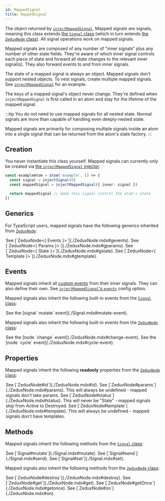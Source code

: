 ```yaml
---
id: MappedSignal
title: MappedSignal
---
```



The object returned by [`injectMappedSignal`](../injectors/injectMappedSignal.mdx). Mapped signals _are_ signals, meaning this class extends [the `Signal` class](./Signal.mdx) (which in turn extends [the `ZeduxNode` class](./ZeduxNode.mdx)). All signal operations work on mapped signals.

Mapped signals are composed of any number of "inner signals" plus any number of other state fields. They're aware of which inner signal controls each piece of state and forward all state changes to the relevant inner signal(s). They also forward events to and from inner signals.

The state of a mapped signal is always an object. Mapped signals don't support nested objects. To nest signals, create multiple mapped signals. See [`injectMappedSignal`](../injectors/injectMappedSignal.mdx) for an example.

The keys of a mapped signal's object never change. They're defined when `injectMappedSignal` is first called in an atom and stay for the lifetime of the mapped signal.

:::tip
You do not need to use mapped signals for all nested state. Normal signals are more than capable of handling even deeply-nested state.

Mapped signals are primarily for composing multiple signals inside an atom into a single signal that can be returned from the atom's state factory.
:::

## Creation

You never instantiate this class yourself. Mapped signals can currently only be created via [the `injectMappedSignal` injector](../injectors/injectMappedSignal.mdx):

```ts
const exampleAtom = atom('example', () => {
  const signal = injectSignal(0)
  const mappedSignal = injectMappedSignal({ inner: signal })

  return mappedSignal // make this signal control the atom's state
})
```

## Generics

For TypeScript users, mapped signals have the following generics inherited from [`ZeduxNode`](./ZeduxNode.mdx#generics):

<Legend>
  <Item name="G['Events']">
    See [`ZeduxNode<{ Events }>`](./ZeduxNode.mdx#gevents).
  </Item>
  <Item name="G['Params']">
    See [`ZeduxNode<{ Params }>`](./ZeduxNode.mdx#gparams).
  </Item>
  <Item name="G['State']">
    See [`ZeduxNode<{ State }>`](./ZeduxNode.mdx#gstate).
  </Item>
  <Item name="G['Template']">
    See [`ZeduxNode<{ Template }>`](./ZeduxNode.mdx#gtemplate).
  </Item>
</Legend>

## Events

Mapped signals inherit all [custom events](./Signal.mdx#custom-events) from their inner signals. They can also define their own. See [`injectMappedSignal`'s `events`](../injectors/injectMappedSignal.mdx#events) config option.

Mapped signals also inherit the following built-in events from the [`Signal` class](./Signal.mdx#events):

<Legend>
  <Item name="mutate" suffix="event">
    See the [signal `mutate` event](./Signal.mdx#mutate-event).
  </Item>
</Legend>

Mapped signals also inherit the following built-in events from the [`ZeduxNode` class](./ZeduxNode.mdx#events):

<Legend>
  <Item name="change" suffix="event">
    See the [node `change` event](./ZeduxNode.mdx#change-event).
  </Item>
  <Item name="cycle" suffix="event">
    See the [node `cycle` event](./ZeduxNode.mdx#cycle-event).
  </Item>
</Legend>

## Properties

Mapped signals inherit the following **readonly** properties from the [`ZeduxNode` class](./ZeduxNode.mdx#properties):

<Legend>
  <Item name="id">See [`ZeduxNode#id`](./ZeduxNode.mdx#id).</Item>
  <Item name="params">
    See [`ZeduxNode#params`](./ZeduxNode.mdx#params). This will always be
    undefined - mapped signals don't take params.
  </Item>
  <Item name="status">
    See [`ZeduxNode#status`](./ZeduxNode.mdx#status). This will never be "Stale"
    - mapped signals skip from Active to Destroyed.
  </Item>
  <Item name="template">
    See [`ZeduxNode#template`](./ZeduxNode.mdx#template). This will always be
    undefined - mapped signals don't have templates.
  </Item>
</Legend>

## Methods

Mapped signals inherit the following methods from the [`Signal` class](./Signal.mdx#methods):

<Legend>
  <Item name="mutate">See [`Signal#mutate`](./Signal.mdx#mutate).</Item>
  <Item name="send">See [`Signal#send`](./Signal.mdx#send).</Item>
  <Item name="set">See [`Signal#set`](./Signal.mdx#set).</Item>
</Legend>

Mapped signals also inherit the following methods from the [`ZeduxNode` class](./ZeduxNode.mdx#methods):

<Legend>
  <Item name="destroy">
    See [`ZeduxNode#destroy`](./ZeduxNode.mdx#destroy).
  </Item>
  <Item name="get">See [`ZeduxNode#get`](./ZeduxNode.mdx#get).</Item>
  <Item name="getOnce">
    See [`ZeduxNode#getOnce`](./ZeduxNode.mdx#getonce).
  </Item>
  <Item name="on">See [`ZeduxNode#on`](./ZeduxNode.mdx#on).</Item>
</Legend>
